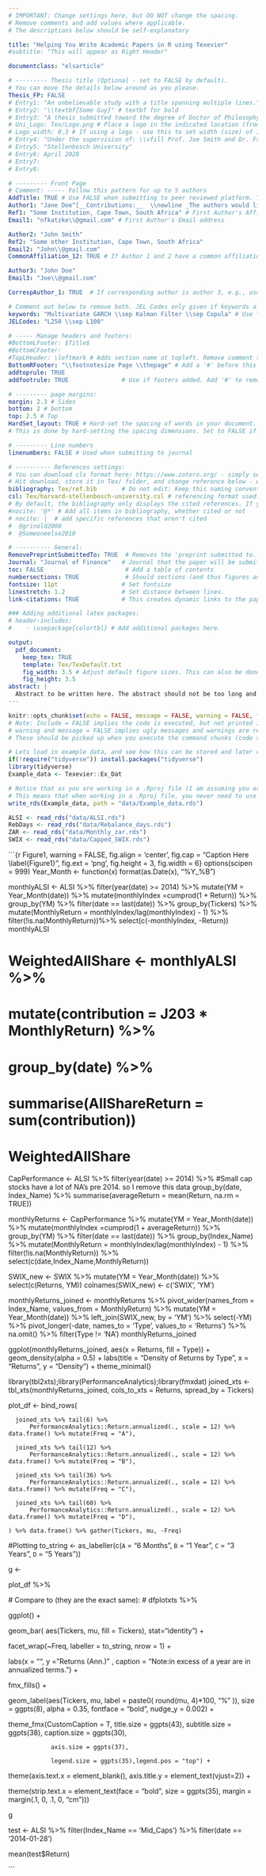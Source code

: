 ```yaml
---
# IMPORTANT: Change settings here, but DO NOT change the spacing.
# Remove comments and add values where applicable.
# The descriptions below should be self-explanatory

title: "Helping You Write Academic Papers in R using Texevier"
#subtitle: "This will appear as Right Header"

documentclass: "elsarticle"

# --------- Thesis title (Optional - set to FALSE by default).
# You can move the details below around as you please.
Thesis_FP: FALSE
# Entry1: "An unbelievable study with a title spanning multiple lines."
# Entry2: "\\textbf{Some Guy}" # textbf for bold
# Entry3: "A thesis submitted toward the degree of Doctor of Philosophy"
# Uni_Logo: Tex/Logo.png # Place a logo in the indicated location (from your root, e.g. defaults to ~/Tex/Logo.png) and uncomment this line. Leave uncommented for no image
# Logo_width: 0.3 # If using a logo - use this to set width (size) of image
# Entry4: "Under the supervision of: \\vfill Prof. Joe Smith and Dr. Frank Smith"
# Entry5: "Stellenbosch University"
# Entry6: April 2020
# Entry7:
# Entry8:

# --------- Front Page
# Comment: ----- Follow this pattern for up to 5 authors
AddTitle: TRUE # Use FALSE when submitting to peer reviewed platform. This will remove author names.
Author1: "Jane Doe^[__Contributions:__  \\newline _The authors would like to thank no institution for money donated to this project. Thank you sincerely._]"  # First Author - note the thanks message displayed as an italic footnote of first page.
Ref1: "Some Institution, Cape Town, South Africa" # First Author's Affiliation
Email1: "nfkatzke\\@gmail.com" # First Author's Email address

Author2: "John Smith"
Ref2: "Some other Institution, Cape Town, South Africa"
Email2: "John\\@gmail.com"
CommonAffiliation_12: TRUE # If Author 1 and 2 have a common affiliation. Works with _13, _23, etc.

Author3: "John Doe"
Email3: "Joe\\@gmail.com"

CorrespAuthor_1: TRUE  # If corresponding author is author 3, e.g., use CorrespAuthor_3: TRUE

# Comment out below to remove both. JEL Codes only given if keywords also given.
keywords: "Multivariate GARCH \\sep Kalman Filter \\sep Copula" # Use \\sep to separate
JELCodes: "L250 \\sep L100"

# ----- Manage headers and footers:
#BottomLFooter: $Title$
#BottomCFooter:
#TopLHeader: \leftmark # Adds section name at topleft. Remove comment to add it.
BottomRFooter: "\\footnotesize Page \\thepage" # Add a '#' before this line to remove footer.
addtoprule: TRUE
addfootrule: TRUE               # Use if footers added. Add '#' to remove line.

# --------- page margins:
margin: 2.3 # Sides
bottom: 2 # bottom
top: 2.5 # Top
HardSet_layout: TRUE # Hard-set the spacing of words in your document. This will stop LaTeX squashing text to fit on pages, e.g.
# This is done by hard-setting the spacing dimensions. Set to FALSE if you want LaTeX to optimize this for your paper.

# --------- Line numbers
linenumbers: FALSE # Used when submitting to journal

# ---------- References settings:
# You can download cls format here: https://www.zotero.org/ - simply search for your institution. You can also edit and save cls formats here: https://editor.citationstyles.org/about/
# Hit download, store it in Tex/ folder, and change reference below - easy.
bibliography: Tex/ref.bib       # Do not edit: Keep this naming convention and location.
csl: Tex/harvard-stellenbosch-university.csl # referencing format used.
# By default, the bibliography only displays the cited references. If you want to change this, you can comment out one of the following:
#nocite: '@*' # Add all items in bibliography, whether cited or not
# nocite: |  # add specific references that aren't cited
#  @grinold2000
#  @Someoneelse2010

# ---------- General:
RemovePreprintSubmittedTo: TRUE  # Removes the 'preprint submitted to...' at bottom of titlepage
Journal: "Journal of Finance"   # Journal that the paper will be submitting to, if RemovePreprintSubmittedTo is set to TRUE.
toc: FALSE                       # Add a table of contents
numbersections: TRUE             # Should sections (and thus figures and tables) be numbered?
fontsize: 11pt                  # Set fontsize
linestretch: 1.2                # Set distance between lines.
link-citations: TRUE            # This creates dynamic links to the papers in reference list.

### Adding additional latex packages:
# header-includes:
#    - \usepackage{colortbl} # Add additional packages here.

output:
  pdf_document:
    keep_tex: TRUE
    template: Tex/TexDefault.txt
    fig_width: 3.5 # Adjust default figure sizes. This can also be done in the chunks of the text.
    fig_height: 3.5
abstract: |
  Abstract to be written here. The abstract should not be too long and should provide the reader with a good understanding what you are writing about. Academic papers are not like novels where you keep the reader in suspense. To be effective in getting others to read your paper, be as open and concise about your findings here as possible. Ideally, upon reading your abstract, the reader should feel he / she must read your paper in entirety.
---
```


<!-- First: Set your default preferences for chunk options: -->

<!-- If you want a chunk's code to be printed, set echo = TRUE. message = FALSE stops R printing ugly package loading details in your final paper too. I also suggest setting warning = FALSE and checking for warnings in R, else you might find ugly warnings in your paper. -->

```r
knitr::opts_chunk$set(echo = FALSE, message = FALSE, warning = FALSE, fig.width = 6, fig.height = 5, fig.pos="H", fig.pos = 'H')
# Note: Include = FALSE implies the code is executed, but not printed in your pdf.
# warning and message = FALSE implies ugly messages and warnings are removed from your pdf.
# These should be picked up when you execute the command chunks (code sections below) in your rmd, not printed in your paper!

# Lets load in example data, and see how this can be stored and later called from your 'data' folder.
if(!require("tidyverse")) install.packages("tidyverse")
library(tidyverse)
Example_data <- Texevier::Ex_Dat

# Notice that as you are working in a .Rproj file (I am assuming you are) - the relative paths of your directories start at your specified root.
# This means that when working in a .Rproj file, you never need to use getwd() - it is assumed as your base root automatically.
write_rds(Example_data, path = "data/Example_data.rds")

```


<!-- ############################## -->
<!-- # Start Writing here: -->
<!-- ############################## -->

```r
ALSI <- read_rds("data/ALSI.rds")
RebDays <- read_rds("data/Rebalance_days.rds")
ZAR <- read_rds("data/Monthly_zar.rds")
SWIX <- read_rds("data/Capped_SWIX.rds")
```


```{r Figure1,  warning =  FALSE, fig.align = 'center', fig.cap = "Caption Here \\label{Figure1}", fig.ext = 'png', fig.height = 3, fig.width = 6}
options(scipen = 999)
Year_Month <- function(x) format(as.Date(x), "%Y_%B")


monthlyALSI <- ALSI %>% 
    filter(year(date) >= 2014) %>% 
    mutate(YM = Year_Month(date)) %>% 
    mutate(monthlyIndex =cumprod(1 + Return)) %>% 
    group_by(YM) %>% 
    filter(date == last(date)) %>% 
    group_by(Tickers) %>% 
    mutate(MonthlyReturn = monthlyIndex/lag(monthlyIndex) - 1) %>% 
    filter(!is.na(MonthlyReturn))%>% 
    select(c(-monthlyIndex, -Return))
monthlyALSI    

# WeightedAllShare <- monthlyALSI %>% 
#     mutate(contribution = J203 * MonthlyReturn) %>% 
#     group_by(date) %>% 
#     summarise(AllShareReturn = sum(contribution))
# WeightedAllShare


CapPerformance <- ALSI %>% 
    filter(year(date) >= 2014) %>%  #Small cap stocks have a lot of NA's pre 2014. so I remove this data
    group_by(date, Index_Name) %>%
    summarise(averageReturn = mean(Return, na.rm = TRUE))
    

monthlyReturns <- CapPerformance %>% 
    mutate(YM = Year_Month(date)) %>% 
    mutate(monthlyIndex =cumprod(1 + averageReturn)) %>% 
    group_by(YM) %>% 
    filter(date == last(date)) %>% 
    group_by(Index_Name) %>% 
    mutate(MonthlyReturn = monthlyIndex/lag(monthlyIndex) - 1) %>% 
    filter(!is.na(MonthlyReturn)) %>% 
    select(c(date,Index_Name,MonthlyReturn))

SWIX_new <- SWIX %>% 
    mutate(YM = Year_Month(date)) %>% 
    select(c(Returns, YM))
colnames(SWIX_new) <- c('SWIX', 'YM')


monthlyReturns_joined <- monthlyReturns %>% 
    pivot_wider(names_from = Index_Name,
                values_from = MonthlyReturn) %>% 
    mutate(YM = Year_Month(date)) %>% 
    left_join(SWIX_new, by = 'YM') %>% 
    select(-YM) %>% 
    pivot_longer(-date,
                 names_to = 'Type',
                 values_to = 'Returns') %>% 
    na.omit() %>% 
    filter(Type != 'NA')
monthlyReturns_joined

ggplot(monthlyReturns_joined, aes(x = Returns, fill = Type)) +
  geom_density(alpha = 0.5) +
  labs(title = "Density of Returns by Type",
       x = "Returns",
       y = "Density") +
  theme_minimal()

library(tbl2xts);library(PerformanceAnalytics);library(fmxdat)
joined_xts <- 
  tbl_xts(monthlyReturns_joined, cols_to_xts = Returns, spread_by = Tickers)

plot_df <- bind_rows(
 
      joined_xts %>% tail(6) %>% 
          PerformanceAnalytics::Return.annualized(., scale = 12) %>% data.frame() %>% mutate(Freq = "A"),
      
      joined_xts %>% tail(12) %>% 
          PerformanceAnalytics::Return.annualized(., scale = 12) %>% data.frame() %>% mutate(Freq = "B"),
      
      joined_xts %>% tail(36) %>% 
          PerformanceAnalytics::Return.annualized(., scale = 12) %>% data.frame() %>% mutate(Freq = "C"),
      
      joined_xts %>% tail(60) %>% 
          PerformanceAnalytics::Return.annualized(., scale = 12) %>% data.frame() %>% mutate(Freq = "D"),
      
    ) %>% data.frame() %>% gather(Tickers, mu, -Freq)


#Plotting
to_string <- as_labeller(c(`A` = "6 Months", `B` = "1 Year", `C` = "3 Years", `D` = "5 Years"))

g <- 
    
  plot_df %>%
  
  # Compare to (they are the exact same):
  # dfplotxts %>%
    
  ggplot() + 
    
  geom_bar( aes(Tickers, mu, fill = Tickers), stat="identity") + 
    
  facet_wrap(~Freq, labeller = to_string, nrow = 1) + 
    
  labs(x = "", y = "Returns (Ann.)" , caption = "Note:\nReturns in excess of a year are in annualized terms.") + 
    
  fmx_fills() + 
    
  geom_label(aes(Tickers, mu, label = paste0( round(mu, 4)*100, "%" )), size = ggpts(8), alpha = 0.35, fontface = "bold", nudge_y = 0.002) + 
    
  theme_fmx(CustomCaption = T, title.size = ggpts(43), subtitle.size = ggpts(38), 
                caption.size = ggpts(30), 
            
                axis.size = ggpts(37), 
            
                legend.size = ggpts(35),legend.pos = "top") +

  theme(axis.text.x = element_blank(), axis.title.y = element_text(vjust=2)) + 
    
  theme(strip.text.x = element_text(face = "bold", size = ggpts(35), margin = margin(.1, 0, .1, 0, "cm"))) 
  
g


test <- ALSI %>% 
    filter(Index_Name == 'Mid_Caps') %>% 
    filter(date == '2014-01-28') 

mean(test$Return)

```


